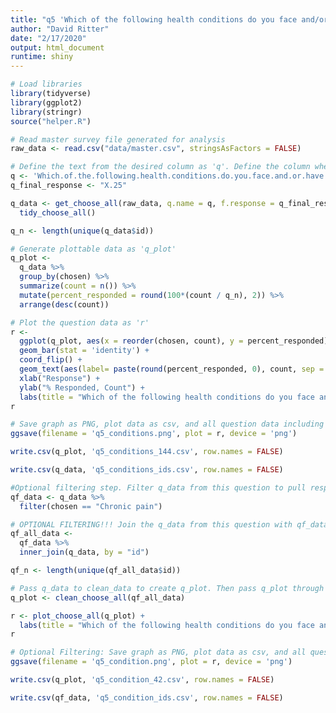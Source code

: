 ```yaml
---
title: "q5 'Which of the following health conditions do you face and/or have been diagnosed with? (Please select all that apply)'"
author: "David Ritter"
date: "2/17/2020"
output: html_document
runtime: shiny
---
```


```r
# Load libraries
library(tidyverse)
library(ggplot2)
library(stringr)
source("helper.R")
```

```r
# Read master survey file generated for analysis
raw_data <- read.csv("data/master.csv", stringsAsFactors = FALSE)
```

```r
# Define the text from the desired column as 'q'. Define the column where responses end as 'q_final_response' Select and the data as 'q_data'. Generate the question n, or # of unique respondents as 'q_n'
q <- 'Which.of.the.following.health.conditions.do.you.face.and.or.have.been.diagnosed.with...Please.select.all.that.apply.'
q_final_response <- "X.25"

q_data <- get_choose_all(raw_data, q.name = q, f.response = q_final_response) %>%
  tidy_choose_all()

q_n <- length(unique(q_data$id))
```

```r
# Generate plottable data as 'q_plot'
q_plot <-
  q_data %>%
  group_by(chosen) %>%
  summarize(count = n()) %>%
  mutate(percent_responded = round(100*(count / q_n), 2)) %>%
  arrange(desc(count))
```

```r
# Plot the question data as 'r'
r <- 
  ggplot(q_plot, aes(x = reorder(chosen, count), y = percent_responded)) +
  geom_bar(stat = 'identity') +
  coord_flip() +
  geom_text(aes(label= paste(round(percent_responded, 0), count, sep = "%:"))) +
  xlab("Response") +
  ylab("% Responded, Count") +
  labs(title = "Which of the following health conditions do you face and or have been diagnosed with... Please select all that apply", subtitle = q_n)
r
```

```r
# Save graph as PNG, plot data as csv, and all question data including response IDs as csv (change # at end of plot file to question n or q_n)
ggsave(filename = 'q5_conditions.png', plot = r, device = 'png')

write.csv(q_plot, 'q5_conditions_144.csv', row.names = FALSE)

write.csv(q_data, 'q5_conditions_ids.csv', row.names = FALSE)
```

```r
#Optional filtering step. Filter q_data from this question to pull respondents who selected a particular response
qf_data <- q_data %>%
  filter(chosen == "Chronic pain")
```

```r
# OPTIONAL FILTERING!!! Join the q_data from this question with qf_data generated from filtering another question
qf_all_data <- 
  qf_data %>%
  inner_join(q_data, by = "id")

qf_n <- length(unique(qf_all_data$id))
```

```r
# Pass q_data to clean_data to create q_plot. Then pass q_plot through clean_plot to produce plot.
q_plot <- clean_choose_all(qf_all_data)

r <- plot_choose_all(q_plot) +
  labs(title = "Which of the following health conditions do you face and/or have been diagnosed with? (Please select all that apply)", subtitle = qf_n)
r
```

```r
# Optional Filtering: Save graph as PNG, plot data as csv, and all question data including response IDs as csv (change # at end of plot file to question n or q_n)
ggsave(filename = 'q5_condition.png', plot = r, device = 'png')

write.csv(q_plot, 'q5_condition_42.csv', row.names = FALSE)

write.csv(qf_data, 'q5_condition_ids.csv', row.names = FALSE)
```
